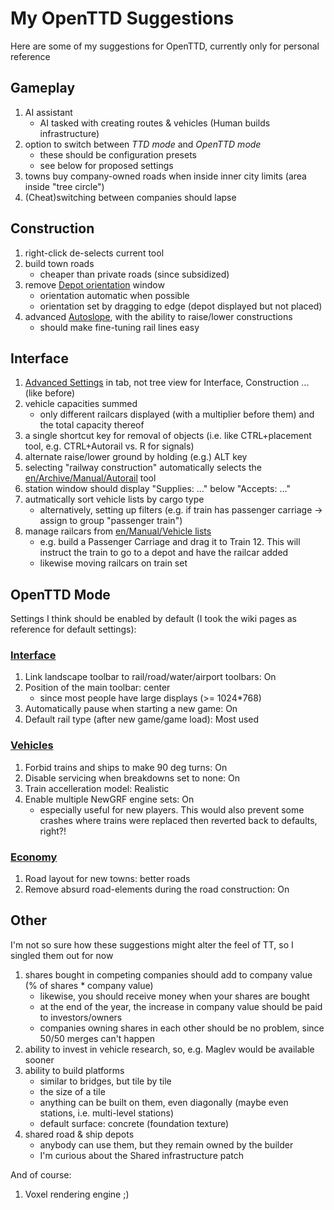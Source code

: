 =My OpenTTD Suggestions=
Here are some of my suggestions for OpenTTD, currently only for personal reference

==Gameplay==
#AI assistant
#* AI tasked with creating routes & vehicles (Human builds infrastructure)
#option to switch between ''TTD mode'' and ''OpenTTD mode''
#* these should be configuration presets
#* see below for proposed settings
#towns buy company-owned roads when inside inner city limits (area inside "tree circle")
#(Cheat)switching between companies should lapse

==Construction==
#right-click de-selects current tool
#build town roads
#* cheaper than private roads (since subsidized)
#remove [[en/Manual/Building depots|Depot orientation]] window
#* orientation automatic when possible
#* orientation set by dragging to edge (depot displayed but not placed)
#advanced [[en/Manual/Landscaping#autoslope|Autoslope]], with the ability to raise/lower constructions
#* should make fine-tuning rail lines easy

==Interface==
#[[en/Archive/Manual/Settings/Advanced Settings#trivia|Advanced Settings]] in tab, not tree view for Interface, Construction ... (like before)
#vehicle capacities summed
#*only different railcars displayed (with a multiplier before them) and the total capacity thereof
#a single shortcut key for removal of objects (i.e. like CTRL+placement tool, e.g. CTRL+Autorail vs. R for signals)
#alternate raise/lower ground by holding (e.g.) ALT key
#selecting "railway construction" automatically selects the [[en/Archive/Manual/Autorail]] tool
#station window should display "Supplies: ..." below "Accepts: ..."
#autmatically sort vehicle lists by cargo type
#*alternatively, setting up filters (e.g. if train has passenger carriage -> assign to group "passenger train")
#manage railcars from [[en/Manual/Vehicle lists]]
#* e.g. build a Passenger Carriage and drag it to Train 12. This will instruct the train to go to a depot and have the railcar added
#* likewise moving railcars on train set

==OpenTTD Mode==
Settings I think should be enabled by default (I took the wiki pages as reference for default settings):
===[[en/Archive/Manual/Settings/Advanced Settings/Interface|Interface]]===
#Link landscape toolbar to rail/road/water/airport toolbars: On
#Position of the main toolbar: center
#*since most people have large displays (>= 1024*768)
#Automatically pause when starting a new game: On
#Default rail type (after new game/game load): Most used
===[[en/Archive/Manual/Settings/Advanced Settings/Vehicles|Vehicles]]===
#Forbid trains and ships to make 90 deg turns: On
#Disable servicing when breakdowns set to none: On
#Train accelleration model: Realistic
#Enable multiple NewGRF engine sets: On
#*especially useful for new players. This would also prevent some crashes where trains were replaced then reverted back to defaults, right?!
===[[en/Archive/Manual/Settings/Advanced Settings/Economy|Economy]]===
#Road layout for new towns: better roads
#Remove absurd road-elements during the road construction: On

==Other==
I'm not so sure how these suggestions might alter the feel of TT, so I singled them out for now
#shares bought in competing companies should add to company value (% of shares * company value)
#* likewise, you should receive money when your shares are bought
#* at the end of the year, the increase in company value should be paid to investors/owners
#* companies owning shares in each other should be no problem, since 50/50 merges can't happen
#ability to invest in vehicle research, so, e.g. Maglev would be available sooner
#ability to build platforms
#*similar to bridges, but tile by tile
#*the size of a tile
#*anything can be built on them, even diagonally (maybe even stations, i.e. multi-level stations)
#*default surface: concrete (foundation texture)
#shared road & ship depots
#* anybody can use them, but they remain owned by the builder
#* I'm curious about the Shared infrastructure patch

And of course:
#Voxel rendering engine ;)